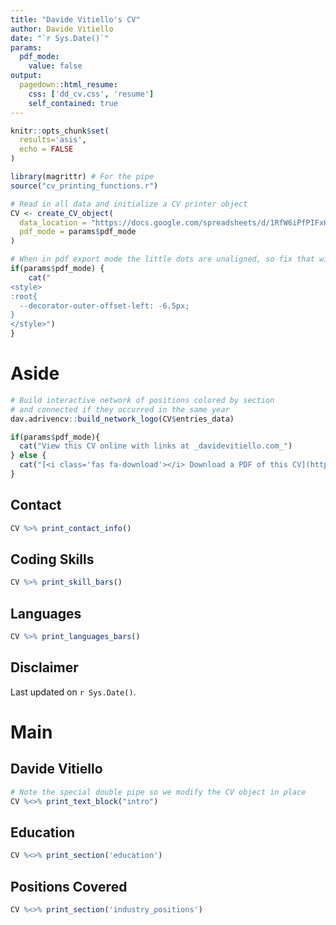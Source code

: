 ```yaml
---
title: "Davide Vitiello's CV"
author: Davide Vitiello
date: "`r Sys.Date()`"
params:
  pdf_mode:
    value: false
output:
  pagedown::html_resume:
    css: ['dd_cv.css', 'resume']
    self_contained: true
---
```


```r
knitr::opts_chunk$set(
  results='asis', 
  echo = FALSE
)

library(magrittr) # For the pipe
source("cv_printing_functions.r")

# Read in all data and initialize a CV printer object
CV <- create_CV_object(
  data_location = "https://docs.google.com/spreadsheets/d/1RfW6iPfPIFxHtlugddm7WzZYB7pxrMBej-SJEAtE-Eo",  
  pdf_mode = params$pdf_mode
)

```


```r
# When in pdf export mode the little dots are unaligned, so fix that with some conditional CSS.
if(params$pdf_mode) {
    cat("
<style>
:root{
  --decorator-outer-offset-left: -6.5px;
}
</style>")
}
```


Aside
================================================================================

```r
# Build interactive network of positions colored by section
# and connected if they occurred in the same year
dav.adrivencv::build_network_logo(CV$entries_data)
```


```r
if(params$pdf_mode){
  cat("View this CV online with links at _davidevitiello.com_")
} else {
  cat("[<i class='fas fa-download'></i> Download a PDF of this CV](https://github.com/Davz33/cvwizard/raw/main/cv.pdf)")
}
```

Contact {#contact}
--------------------------------------------------------------------------------

```r
CV %>% print_contact_info()
```



Coding Skills {#skills}
--------------------------------------------------------------------------------

```r
CV %>% print_skill_bars()
```

Languages {#languages}
--------------------------------------------------------------------------------

```r
CV %>% print_languages_bars()
```



Disclaimer {#disclaimer}
--------------------------------------------------------------------------------

Last updated on `r Sys.Date()`.



Main
================================================================================

Davide Vitiello {#title}
--------------------------------------------------------------------------------

```r
# Note the special double pipe so we modify the CV object in place
CV %<>% print_text_block("intro") 
```



Education {data-icon=graduation-cap data-concise=true}
--------------------------------------------------------------------------------

```r
CV %<>% print_section('education')
```



Positions Covered {data-icon=suitcase}
--------------------------------------------------------------------------------

```r
CV %<>% print_section('industry_positions')
```





